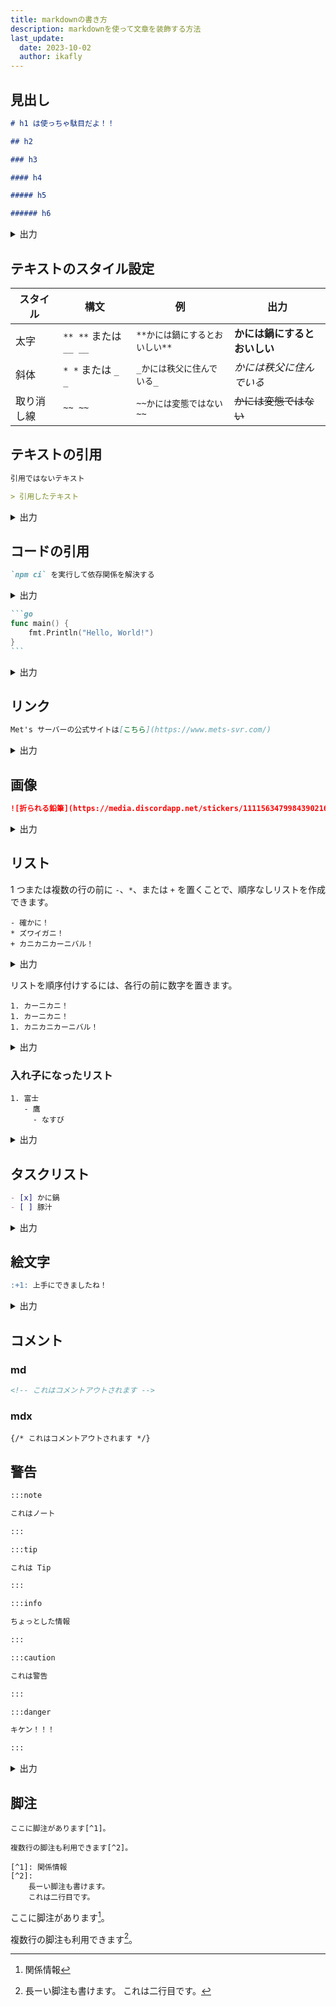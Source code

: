 ```yaml
---
title: markdownの書き方
description: markdownを使って文章を装飾する方法
last_update:
  date: 2023-10-02
  author: ikafly
---
```


## 見出し

```md
# h1 は使っちゃ駄目だよ！！

## h2

### h3

#### h4

##### h5

###### h6
```

<details>
  <summary>出力</summary>

# h1 は使っちゃ駄目だよ！！

## h2

### h3

#### h4

##### h5

###### h6

</details>

## テキストのスタイル設定

| スタイル   | 構文                   | 例                             | 出力                         |
| ---------- | ---------------------- | ------------------------------ | ---------------------------- |
| 太字       | `** **` または `__ __` | `**かには鍋にするとおいしい**` | **かには鍋にするとおいしい** |
| 斜体       | `* *` または `_ _`     | `_かには秩父に住んでいる_`     | _かには秩父に住んでいる_     |
| 取り消し線 | `~~ ~~`                | `~~かには変態ではない~~`       | ~~かには変態ではない~~       |

## テキストの引用

```md
引用ではないテキスト

> 引用したテキスト
```

<details>
  <summary>出力</summary>

引用ではないテキスト

> 引用したテキスト

</details>

## コードの引用

```md
`npm ci` を実行して依存関係を解決する
```

<details>
  <summary>出力</summary>

`npm ci` を実行して依存関係を解決する

</details>

````md
```go
func main() {
    fmt.Println("Hello, World!")
}
```
````

<details>
  <summary>出力</summary>

```go
func main() {
    fmt.Println("Hello, World!")
}
```

</details>

## リンク

```md
Met's サーバーの公式サイトは[こちら](https://www.mets-svr.com/)
```

<details>
  <summary>出力</summary>

Met's サーバーの公式サイトは[こちら](https://www.mets-svr.com/)

</details>

## 画像

```md
![折られる鉛筆](https://media.discordapp.net/stickers/1111563479984390216.webp?size=160)
```

<details>
  <summary>出力</summary>

![折られる鉛筆](https://media.discordapp.net/stickers/1111563479984390216.webp?size=160)

</details>

## リスト

1 つまたは複数の行の前に `-`、`*`、または `+` を置くことで、順序なしリストを作成できます。

```
- 確かに！
* ズワイガニ！
+ カニカニカーニバル！
```

<details>
  <summary>出力</summary>

- 確かに！

* ズワイガニ！

- カニカニカーニバル！

</details>

リストを順序付けするには、各行の前に数字を置きます。

```
1. カーニカニ！
1. カーニカニ！
1. カニカニカーニバル！
```

<details>
  <summary>出力</summary>

1. カーニカニ！
1. カーニカニ！
1. カニカニカーニバル！

</details>

### 入れ子になったリスト

```
1. 富士
   - 鷹
     - なすび
```

<details>
  <summary>出力</summary>

1. 富士
   - 鷹
     - なすび

</details>

## タスクリスト

```md
- [x] かに鍋
- [ ] 豚汁
```

<details>
  <summary>出力</summary>

- [x] かに鍋
- [ ] 豚汁

</details>

## 絵文字

```md
:+1: 上手にできましたね！
```

<details>
  <summary>出力</summary>

:+1: 上手にできましたね！

</details>

## コメント

### md

```md
<!-- これはコメントアウトされます -->
```

### mdx

```mdx
{/* これはコメントアウトされます */}
```

## 警告

```md
:::note

これはノート

:::

:::tip

これは Tip

:::

:::info

ちょっとした情報

:::

:::caution

これは警告

:::

:::danger

キケン！！！

:::
```

<details>
  <summary>出力</summary>

:::note

これはノート

:::

:::tip

これは Tip

:::

:::info

ちょっとした情報

:::

:::caution

これは警告

:::

:::danger

キケン！！！

:::

</details>

## 脚注

```
ここに脚注があります[^1]。

複数行の脚注も利用できます[^2]。

[^1]: 関係情報
[^2]:
    長ーい脚注も書けます。
    これは二行目です。
```

ここに脚注があります[^1]。

複数行の脚注も利用できます[^2]。

[^1]: 関係情報
[^2]:
    長ーい脚注も書けます。
    これは二行目です。
